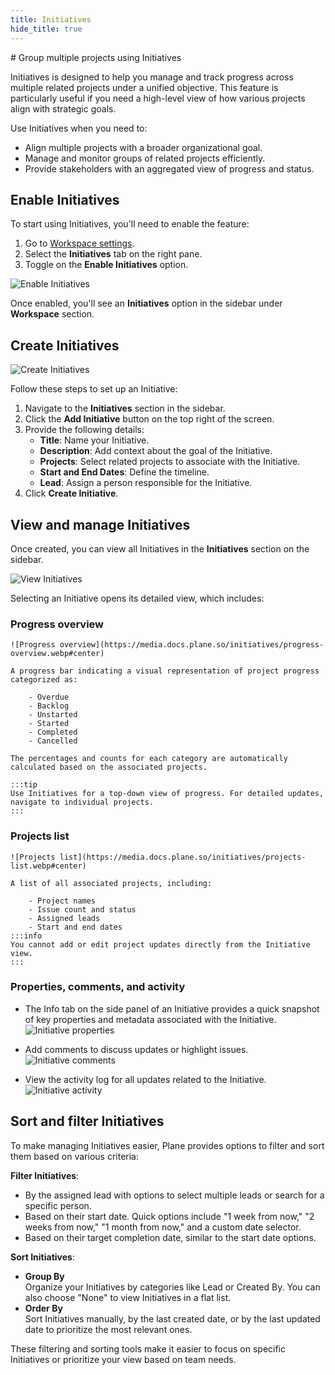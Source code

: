 ```yaml
---
title: Initiatives
hide_title: true
---
```



<div className="tag-wrapper">
# Group multiple projects using Initiatives
<Tags 
  tags={[ 
    { name: "Pro", additionalClass: "pro" }
  ]} 
 />
</div>

Initiatives is designed to help you manage and track progress across multiple related projects under a unified objective. This feature is particularly useful if you need a high-level view of how various projects align with strategic goals.

Use Initiatives when you need to: 
- Align multiple projects with a broader organizational goal.
- Manage and monitor groups of related projects efficiently.
- Provide stakeholders with an aggregated view of progress and status.

## Enable Initiatives

To start using Initiatives, you'll need to enable the feature:

1. Go to [Workspace settings](/core-concepts/workspaces/overview#workspace-settings).
2. Select the **Initiatives** tab on the right pane.
3. Toggle on the **Enable Initiatives** option.

![Enable Initiatives](https://media.docs.plane.so/initiatives/enable-initiatives.webp#center)

Once enabled, you'll see an **Initiatives** option in the sidebar under **Workspace** section.

## Create Initiatives

![Create Initiatives](https://media.docs.plane.so/initiatives/create-initiatives.webp#center)

Follow these steps to set up an Initiative:

1. Navigate to the **Initiatives** section in the sidebar.
2. Click the **Add Initiative** button on the top right of the screen.
3. Provide the following details:
    - **Title**: Name your Initiative.
    - **Description**: Add context about the goal of the Initiative.
    - **Projects**: Select related projects to associate with the Initiative.
    - **Start and End Dates**: Define the timeline.
    - **Lead**: Assign a person responsible for the Initiative.
4. Click **Create Initiative**.

## View and manage Initiatives

Once created, you can view all Initiatives in the **Initiatives** section on the sidebar. 

![View Initiatives](https://media.docs.plane.so/initiatives/view-initiatives.webp#center)


Selecting an Initiative opens its detailed view, which includes:

### Progress overview

    ![Progress overview](https://media.docs.plane.so/initiatives/progress-overview.webp#center)

    A progress bar indicating a visual representation of project progress categorized as:

        - Overdue
        - Backlog
        - Unstarted
        - Started
        - Completed
        - Cancelled

    The percentages and counts for each category are automatically calculated based on the associated projects.

    :::tip
    Use Initiatives for a top-down view of progress. For detailed updates, navigate to individual projects.
    :::

### Projects list

    ![Projects list](https://media.docs.plane.so/initiatives/projects-list.webp#center)

    A list of all associated projects, including:

        - Project names
        - Issue count and status
        - Assigned leads
        - Start and end dates
    :::info
    You cannot add or edit project updates directly from the Initiative view.
    :::

### Properties, comments, and activity

- The Info tab on the side panel of an Initiative provides a quick snapshot of key properties and metadata associated with the Initiative. 
    ![Initiative properties](https://media.docs.plane.so/initiatives/properties.webp#center)

- Add comments to discuss updates or highlight issues.
    ![Initiative comments](https://media.docs.plane.so/initiatives/comments.webp#center)

- View the activity log for all updates related to the Initiative.
    ![Initiative activity](https://media.docs.plane.so/initiatives/activity.webp#center)


## Sort and filter Initiatives

To make managing Initiatives easier, Plane provides options to filter and sort them based on various criteria:

**Filter Initiatives**:

- By the assigned lead with options to select multiple leads or search for a specific person.
- Based on their start date. Quick options include "1 week from now," "2 weeks from now," "1 month from now," and a custom date selector.
- Based on their target completion date, similar to the start date options.

**Sort Initiatives**: 

- **Group By**  
  Organize your Initiatives by categories like Lead or Created By. You can also choose "None" to view Initiatives in a flat list.
- **Order By**  
  Sort Initiatives manually, by the last created date, or by the last updated date to prioritize the most relevant ones.

These filtering and sorting tools make it easier to focus on specific Initiatives or prioritize your view based on team needs.
